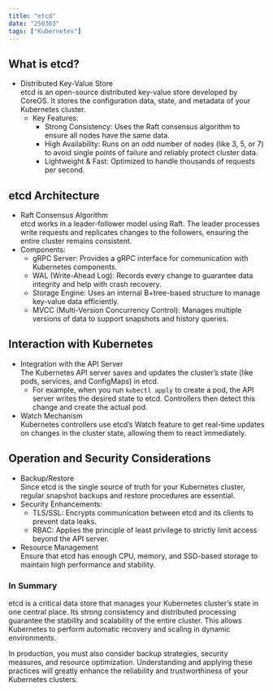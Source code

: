 ```yaml
---
title: "etcd"
date: "250303"
tags: ["Kubernetes"]
---
```


## What is etcd?

- Distributed Key-Value Store  
  etcd is an open-source distributed key-value store developed by CoreOS. It stores the configuration data, state, and metadata of your Kubernetes cluster.
  - Key Features:
    - Strong Consistency: Uses the Raft consensus algorithm to ensure all nodes have the same data.
    - High Availability: Runs on an odd number of nodes (like 3, 5, or 7) to avoid single points of failure and reliably protect cluster data.
    - Lightweight & Fast: Optimized to handle thousands of requests per second.

## etcd Architecture

- Raft Consensus Algorithm  
  etcd works in a leader-follower model using Raft. The leader processes write requests and replicates changes to the followers, ensuring the entire cluster remains consistent.
- Components:
  - gRPC Server: Provides a gRPC interface for communication with Kubernetes components.
  - WAL (Write-Ahead Log): Records every change to guarantee data integrity and help with crash recovery.
  - Storage Engine: Uses an internal B+tree-based structure to manage key-value data efficiently.
  - MVCC (Multi-Version Concurrency Control): Manages multiple versions of data to support snapshots and history queries.

## Interaction with Kubernetes

- Integration with the API Server  
  The Kubernetes API server saves and updates the cluster’s state (like pods, services, and ConfigMaps) in etcd.
  - For example, when you run `kubectl apply` to create a pod, the API server writes the desired state to etcd. Controllers then detect this change and create the actual pod.
- Watch Mechanism  
  Kubernetes controllers use etcd’s Watch feature to get real-time updates on changes in the cluster state, allowing them to react immediately.

## Operation and Security Considerations

- Backup/Restore  
  Since etcd is the single source of truth for your Kubernetes cluster, regular snapshot backups and restore procedures are essential.
- Security Enhancements:
  - TLS/SSL: Encrypts communication between etcd and its clients to prevent data leaks.
  - RBAC: Applies the principle of least privilege to strictly limit access beyond the API server.
- Resource Management  
  Ensure that etcd has enough CPU, memory, and SSD-based storage to maintain high performance and stability.

### In Summary

etcd is a critical data store that manages your Kubernetes cluster’s state in one central place. Its strong consistency and distributed processing guarantee the stability and scalability of the entire cluster. This allows Kubernetes to perform automatic recovery and scaling in dynamic environments.

In production, you must also consider backup strategies, security measures, and resource optimization. Understanding and applying these practices will greatly enhance the reliability and trustworthiness of your Kubernetes clusters.
